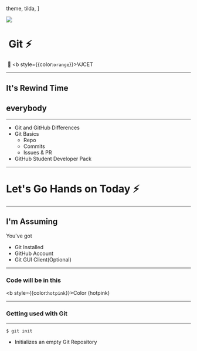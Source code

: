   theme,
  tilda,
]

<Head>
  <title>Intro to GitHub</title>
  <meta name="twitter:card" content="summary_large_image" />
  <meta name="twitter:site" content="@athulcajay" />
  <meta name="twitter:title" content="Intro to GitHub" />
  <meta name="twitter:description" content="Introduction to GitHub and not Git" />
  <meta name="twitter:image" content="https://raw.githubusercontent.com/athul/GH/master/img/expcat.png" />
</Head>



<Image src='https://images8.alphacoders.com/430/430944.jpg'>

# &nbsp;Git  :zap:

&nbsp;:wave: <b style={{color:`orange`}}>VJCET</b>

</Image>

---
## It's Rewind Time
## everybody

---

- Git and GitHub Differences
- Git Basics
    - Repo
    - Commits
    - Issues & PR 
- GitHub Student Developer Pack

---
# Let's Go Hands on Today :zap:

--- 
## I'm Assuming
You've got
- Git Installed
- GitHub Account
- Git GUI Client(Optional)

---
### Code will be in this 

<b style={{color:`hotpink`}}>Color (hotpink)</b>

---
### Getting used with Git

---
`$ git init`
- Initializes an empty Git Repository